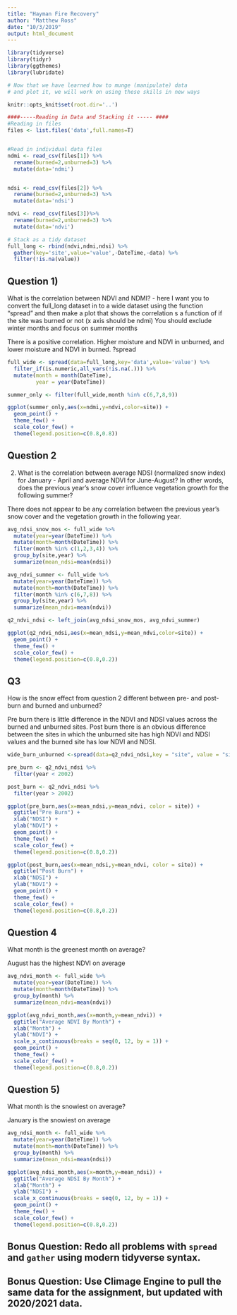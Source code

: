 ```yaml
---
title: "Hayman Fire Recovery"
author: "Matthew Ross"
date: "10/3/2019"
output: html_document
---
```


```r
library(tidyverse)
library(tidyr)
library(ggthemes)
library(lubridate)

# Now that we have learned how to munge (manipulate) data
# and plot it, we will work on using these skills in new ways

knitr::opts_knit$set(root.dir='..')
```


```r
####-----Reading in Data and Stacking it ----- ####
#Reading in files
files <- list.files('data',full.names=T)


#Read in individual data files
ndmi <- read_csv(files[1]) %>% 
  rename(burned=2,unburned=3) %>%
  mutate(data='ndmi')


ndsi <- read_csv(files[2]) %>% 
  rename(burned=2,unburned=3) %>%
  mutate(data='ndsi')

ndvi <- read_csv(files[3])%>% 
  rename(burned=2,unburned=3) %>%
  mutate(data='ndvi')

# Stack as a tidy dataset
full_long <- rbind(ndvi,ndmi,ndsi) %>%
  gather(key='site',value='value',-DateTime,-data) %>%
  filter(!is.na(value))


```




## Question 1) 

What is the correlation between NDVI and NDMI? - here I want you to
convert the full_long dataset in to a wide dataset using the 
function "spread" and then make a plot that shows the correlation s a
function of if the site was burned or not (x axis should be ndmi)
You should exclude winter months and focus on summer months

There is a positive correlation. Higher moisture and NDVI in unburned, and lower moisture and NDVI in burned.
?spread
```r
full_wide <- spread(data=full_long,key='data',value='value') %>%
  filter_if(is.numeric,all_vars(!is.na(.))) %>%
  mutate(month = month(DateTime),
         year = year(DateTime))

summer_only <- filter(full_wide,month %in% c(6,7,8,9))

ggplot(summer_only,aes(x=ndmi,y=ndvi,color=site)) + 
  geom_point() + 
  theme_few() + 
  scale_color_few() + 
  theme(legend.position=c(0.8,0.8))
```


## Question 2 

2) What is the correlation between average NDSI (normalized
 snow index) for January - April and average NDVI for June-August?
In other words, does the previous year's snow cover influence vegetation
 growth for the following summer?
 
There does not appear to be any correlation between the previous year's snow cover and the vegetation growth in the following year.
``` r
avg_ndsi_snow_mos <- full_wide %>%
  mutate(year=year(DateTime)) %>%
  mutate(month=month(DateTime)) %>%
  filter(month %in% c(1,2,3,4)) %>%
  group_by(site,year) %>%
  summarize(mean_ndsi=mean(ndsi))

avg_ndvi_summer <- full_wide %>%
  mutate(year=year(DateTime)) %>%
  mutate(month=month(DateTime)) %>%
  filter(month %in% c(6,7,8)) %>%
  group_by(site,year) %>%
  summarize(mean_ndvi=mean(ndvi))

q2_ndvi_ndsi <- left_join(avg_ndsi_snow_mos, avg_ndvi_summer)

ggplot(q2_ndvi_ndsi,aes(x=mean_ndsi,y=mean_ndvi,color=site)) + 
  geom_point() + 
  theme_few() + 
  scale_color_few() + 
  theme(legend.position=c(0.8,0.2))
```

## Q3

How is the snow effect from question 2 different between pre- and post-burn
and burned and unburned? 

Pre burn there is little difference in the NDVI and NDSI values across the
burned and unburned sites. Post burn there is an obvious difference between the
sites in which the unburned site has high NDVI and NDSI values and the burned site
has low NDVI and NDSI.

```r

wide_burn_unburned <-spread(data=q2_ndvi_ndsi,key = "site", value = "site")

pre_burn <- q2_ndvi_ndsi %>%
  filter(year < 2002)

post_burn <- q2_ndvi_ndsi %>%
  filter(year > 2002)

ggplot(pre_burn,aes(x=mean_ndsi,y=mean_ndvi, color = site)) + 
  ggtitle("Pre Burn") +
  xlab("NDSI") +
  ylab("NDVI") +
  geom_point() + 
  theme_few() + 
  scale_color_few() + 
  theme(legend.position=c(0.8,0.2))

ggplot(post_burn,aes(x=mean_ndsi,y=mean_ndvi, color = site)) + 
  ggtitle("Post Burn") +
  xlab("NDSI") +
  ylab("NDVI") +
  geom_point() + 
  theme_few() + 
  scale_color_few() + 
  theme(legend.position=c(0.8,0.2))

```

## Question 4

What month is the greenest month on average? 

August has the highest NDVI on average

``` r
avg_ndvi_month <- full_wide %>%
  mutate(year=year(DateTime)) %>%
  mutate(month=month(DateTime)) %>%
  group_by(month) %>%
  summarize(mean_ndvi=mean(ndvi))

ggplot(avg_ndvi_month,aes(x=month,y=mean_ndvi)) + 
  ggtitle("Average NDVI By Month") +
  xlab("Month") +
  ylab("NDVI") +
  scale_x_continuous(breaks = seq(0, 12, by = 1)) +
  geom_point() + 
  theme_few() + 
  scale_color_few() + 
  theme(legend.position=c(0.8,0.2))
```

## Question 5) 

What month is the snowiest on average?

January is the snowiest on average
``` r
avg_ndsi_month <- full_wide %>%
  mutate(year=year(DateTime)) %>%
  mutate(month=month(DateTime)) %>%
  group_by(month) %>%
  summarize(mean_ndsi=mean(ndsi))

ggplot(avg_ndsi_month,aes(x=month,y=mean_ndsi)) + 
  ggtitle("Average NDSI By Month") +
  xlab("Month") +
  ylab("NDSI") +
  scale_x_continuous(breaks = seq(0, 12, by = 1)) +
  geom_point() + 
  theme_few() + 
  scale_color_few() + 
  theme(legend.position=c(0.8,0.2))
```
## Bonus Question: Redo all problems with `spread` and `gather` using modern tidyverse syntax. 


## Bonus Question: Use Climage Engine to pull the same data for the assignment, but updated with 2020/2021 data.
